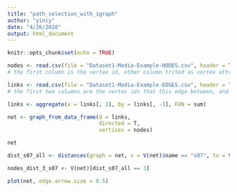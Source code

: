```yaml
---
title: "path_selection_with_igraph"
author: "yincy"
date: "4/26/2020"
output: html_document
---
```


```r
knitr::opts_chunk$set(echo = TRUE)
```


```r
nodes <- read.csv(file = "Dataset1-Media-Example-NODES.csv", header = TRUE, as.is = TRUE)
# the first column is the vertex id, other column trited as vertex attributes

links <- read.csv(file = "Dataset1-Media-Example-EDGES.csv", header = TRUE, as.is = TRUE)
# the first two columns are the vertex ids that this edge between, and the other columns are the edge attributes
```


```r
links <- aggregate(x = links[, 3], by = links[, -3], FUN = sum)
```


```r
net <- graph_from_data_frame(d = links, 
                             directed = T, 
                             vertices = nodes)
```

```r
net
```

```r
dist_s07_all <- distances(graph = net, v = V(net)$name == "s07", to = V(net))
```

```r
nodes_dist_3_s07 <- V(net)[dist_s07_all == 3]
```



```r
plot(net, edge.arrow.size = 0.5)
```










